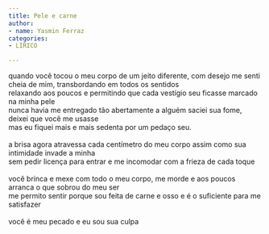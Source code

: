 ```yaml
---
title: Pele e carne
author:
- name: Yasmin Ferraz
categories:
- LÍRICO

---
```


| quando você tocou o meu corpo de um jeito diferente, com desejo me senti cheia de mim, transbordando em todos os sentidos
| relaxando aos poucos e permitindo que cada vestígio seu ficasse marcado na minha pele
| nunca havia me entregado tão abertamente a alguém saciei sua fome, deixei que você me usasse
| mas eu fiquei mais e mais sedenta por um pedaço seu.
| 
| a brisa agora atravessa cada centímetro do meu corpo assim como sua intimidade invade a minha
| sem pedir licença para entrar e me incomodar com a frieza de cada toque
| 
| você brinca e mexe com todo o meu corpo, me morde e aos poucos arranca o que sobrou do meu ser
| me permito sentir porque sou feita de carne e osso e é o suficiente para me satisfazer
| 
| você é meu pecado e eu sou sua culpa
 

<a href="https://instagram.com/yasminferraz.r"><i class="bi bi-instagram"></i></a>
